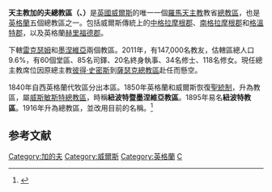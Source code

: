 {{Infobox Roman Catholic diocese
|jurisdiction =總教區
|name = 加的夫
|latin = Archidioecesis Cardiffensis
|image = Cardiff Cathedral-2.jpg
|caption = 聖達味主教座堂
|location = [[英格蘭|英格蘭]]和[[威爾斯|威爾斯]]
|territory = 威爾斯傳統上的中格拉摩根郡、南格拉摩根郡和格溫特郡，以及英格蘭赫里福德郡
|population = 82,211
|rite = 拉丁禮
|patron = 
|province = 
|established = 1850年
|cathedral = [[加的夫聖達味主教座堂|加的夫聖達味主教座堂]]
|副主教座堂 =
|leadership = 總主教
|website = http://www.rcadc.co.uk/
|教宗 = 
|metropolitan = 懸空
|ordinary =  
|coadjutor bishop =
|emeritus =
}}
'''天主教加的夫總教區（{{lang-la|Archidioecesis Archidioecesis Cardiffensis}}、{{lang-cy|Archesgobaeth Caerdydd}}）'''是[[英國|英國]][[威爾斯|威爾斯]]的唯一一個[[羅馬天主教|羅馬天主教]]教省[[總教區|總教區]]，也是[[英格蘭|英格蘭]]五個總教區之一。包括威爾斯傳統上的[[中格拉摩根郡|中格拉摩根郡]]、[[南格拉摩根郡|南格拉摩根郡]]和[[格溫特郡|格溫特郡]]，以及英格蘭[[赫里福德郡|赫里福德郡]]。

下轄[[天主教雷克瑟姆教區|雷克瑟姆]]和[[天主教墨涅維亞教區|墨涅維亞]]兩個教區。2011年，有147,000名教友，估轄區總人口9.6%，有60個堂區、85名司鐸、20名終身執事、34名修士、118名修女。現任總主教席位因原總主教[[彼得·史密斯|彼得·史密斯]]到[[天主教薩瑟克總教區|薩瑟克總教區]]赴任而懸空。

1840年自西英格蘭代牧區分出本區。1850年英格蘭和威爾斯恢復[[聖統制|聖統制]]，升為教區，屬[[天主教威斯敏斯特總教區|威斯敏斯特總教區]]，時稱'''紐波特暨墨涅維亞教區'''。1895年易名'''紐波特教區'''。1916年升為總教區，並改用目前的名稱。<ref>{{Cite web |url=http://www.rcadc.co.uk/history.html |title=History |access-date=2010-09-23 |archive-date=2010-11-22 |archive-url=https://web.archive.org/web/20101122164551/http://www.rcadc.co.uk/history.html |dead-url=yes }}</ref>

==参考文献==
<div class="references-small">
<references></references>
</div>

{{英格蘭和威爾斯天主教教區}}

[[Category:加的夫|Category:加的夫]]
[[Category:威爾斯|Category:威爾斯]]
[[Category:英格蘭|Category:英格蘭]]
[[Category:英國天主教教區|C]]